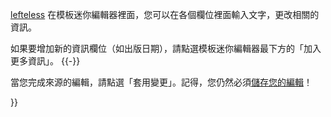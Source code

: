 {{NoteTA
|G1=IT
|G2=MediaWiki
}}
{{intro to|

如果要編輯現有的來源，請點選在文本中出現的<sup><nowiki>[數字]</nowiki></sup>。您將會看見 [[file:Truc_isone.PNG|12px]] 圖標，或是建立來源時所使用的模板圖標（與名稱）。請點選圖標，將會開啟一個「模板迷你編輯器」對話視窗，讓您可以編輯來源的資訊。


[[File:VisualEditor_-_Editing_References_-_Cite_Web.png|leftel5ss]]
如果您點選了來源數字後，出現的不是 [[file:Truc_isone.PNG|12px]] 圖標，而是標準引用來源模板圖標，請點選這個圖標，也會直接進入模板迷你編輯器。
{{-}}


[[File:VisualEditor_-_Editing_references_5.png|lefteless]]
在模板迷你編輯器裡面，您可以在各個欄位裡面輸入文字，更改相關的資訊。

如果要增加新的資訊欄位（如出版日期），請點選模板迷你編輯器最下方的「加入更多資訊」。
{{-}}

當您完成來源的編輯，請點選「套用變更」。記得，您仍然必須[[Help:使用視覺化編輯器進行編輯/4|儲存您的編輯]]！ 

}}